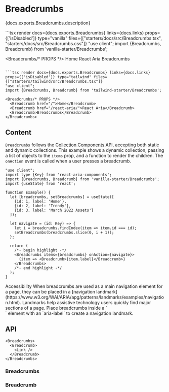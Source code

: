 


# Breadcrumbs

<PageDescription>{docs.exports.Breadcrumbs.description}</PageDescription>

<ExampleSwitcher>
  ```tsx render docs={docs.exports.Breadcrumbs} links={docs.links} props={['isDisabled']} type="vanilla" files={["starters/docs/src/Breadcrumbs.tsx", "starters/docs/src/Breadcrumbs.css"]}
  "use client";
  import {Breadcrumbs, Breadcrumb} from 'vanilla-starter/Breadcrumbs';

  <Breadcrumbs/* PROPS */>
    <Breadcrumb href="/">Home</Breadcrumb>
    <Breadcrumb href="/react-aria/">React Aria</Breadcrumb>
    <Breadcrumb>Breadcrumbs</Breadcrumb>
  </Breadcrumbs>
  ```

  ```tsx render docs={docs.exports.Breadcrumbs} links={docs.links} props={['isDisabled']} type="tailwind" files={["starters/tailwind/src/Breadcrumbs.tsx"]}
  "use client";
  import {Breadcrumbs, Breadcrumb} from 'tailwind-starter/Breadcrumbs';

  <Breadcrumbs/* PROPS */>
    <Breadcrumb href="/">Home</Breadcrumb>
    <Breadcrumb href="/react-aria/">React Aria</Breadcrumb>
    <Breadcrumb>Breadcrumbs</Breadcrumb>
  </Breadcrumbs>
  ```

</ExampleSwitcher>

## Content

`Breadcrumbs` follows the [Collection Components API](collections.html?component=Breadcrumbs), accepting both static and dynamic collections. This example shows a dynamic collection, passing a list of objects to the `items` prop, and a function to render the children. The `onAction` event is called when a user presses a breadcrumb.

```tsx render
"use client";
import type {Key} from 'react-aria-components';
import {Breadcrumbs, Breadcrumb} from 'vanilla-starter/Breadcrumbs';
import {useState} from 'react';

function Example() {
  let [breadcrumbs, setBreadcrumbs] = useState([
    {id: 1, label: 'Home'},
    {id: 2, label: 'Trendy'},
    {id: 3, label: 'March 2022 Assets'}
  ]);

  let navigate = (id: Key) => {
    let i = breadcrumbs.findIndex(item => item.id === id);
    setBreadcrumbs(breadcrumbs.slice(0, i + 1));
  };

  return (
    /*- begin highlight -*/
    <Breadcrumbs items={breadcrumbs} onAction={navigate}>
      {item => <Breadcrumb>{item.label}</Breadcrumb>}
    </Breadcrumbs>
    /*- end highlight -*/
  );
}
```

<InlineAlert variant="notice">
  <Heading>Accessibility</Heading>
  <Content>When breadcrumbs are used as a main navigation element for a page, they can be placed in a [navigation landmark](https://www.w3.org/WAI/ARIA/apg/patterns/landmarks/examples/navigation.html). Landmarks help assistive technology users quickly find major sections of a page. Place breadcrumbs inside a `<nav>` element with an `aria-label` to create a navigation landmark.</Content>
</InlineAlert>

## API

<Anatomy />

```tsx links={{Breadcrumbs: '#breadcrumbs', Breadcrumb: '#breadcrumb', Link: 'Link.html'}}
<Breadcrumbs>
  <Breadcrumb>
    <Link />
  </Breadcrumb>
</Breadcrumbs>
```

### Breadcrumbs

<PropTable component={docs.exports.Breadcrumbs} links={docs.links} />

### Breadcrumb

<PropTable component={docs.exports.Breadcrumb} links={docs.links} />

<StateTable defaultClassName="react-aria-Breadcrumb" properties={docs.exports.BreadcrumbRenderProps.properties} />
